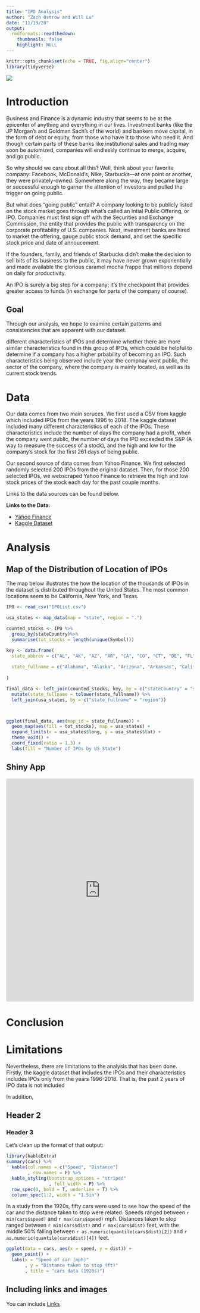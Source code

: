 ```yaml
---
title: "IPO Analysis"
author: "Zach Ostrow and Will Lu"
date: "11/19/20"
output:
  rmdformats::readthedown:
    thumbnails: false
    highlight: NULL
---
```


```r
knitr::opts_chunk$set(echo = TRUE, fig.align="center")
library(tidyverse)
```
![](https://www.pymnts.com/wp-content/uploads/2020/09/IPO-Canada.jpg)

# Introduction

Business and Finance is a dynamic industry that seems to be at the epicenter of anything and everything in our lives. Investment banks (like the JP Morgan's and Goldman Sach's of the world) and bankers move capital, in the form of debt or equity, from those who have it to those who need it. And though certain parts of these banks like institutional sales and trading may soon be automized, companies will endlessly continue to merge, acquire, and go public. 

So why should we care about all this? Well, think about your favorite company: Facebook, McDonald's, Nike, Starbucks—at one point or another, they were privately-owned. Somewhere along the way, they became large or successful enough to garner the attention of investors and pulled the trigger on going public. 

But what does "going public" entail? A company looking to be publicly listed on the stock market goes through what's called an Intial Public Offering, or IPO. Companies must first sign off with the Securities and Exchange Commission, the entity that provides the public with transparency on the corporate profitability of U.S. companies. Next, investment banks are hired to market the offering, gauge public stock demand, and set the specific stock price and date of annoucement.

If the founders, family, and friends of Starbucks didn't make the decision to sell bits of its business to the public, it may have never grown exponentially and made available the glorious caramel mocha frappe that millions depend on daily for productivity.

An IPO is surely a big step for a company; it's the checkpoint that provides greater access to funds (in exchange for parts of the company of course). 

## Goal
Through our analysis, we hope to examine certain patterns and consistencies that are apparent with our dataset. 

different characteristics of IPOs and determine whether there are more similar characteristics found in this group of IPOs, which could be helpful to determine if a company has a higher prbability of becoming an IPO. Such characteristics being observed include year the compnay went public, the sector of the company, where the company is mainly located, as well as its current stock trends.


# Data
Our data comes from two main soruces. We first used a CSV from kaggle which included IPOs from the years 1996 to 2018. The kaggle dataset included many different characteristics of each of the IPOs. These characteristics include the number of days the company had a profit, when the company went public, the number of days the IPO exceeded the S&P (A way to measure the success of a stock), and the high and low for the company's stock for the first 261 days of being public.

Our second source of data comes from Yahoo Finance. We first selected randomly selected 200 IPOs from the original dataset. Then, for those 200 selected IPOs, we webscraped Yahoo Finance to retrieve the high and low stock prices of the stock each day for the past couple months. 

Links to the data sources can be found below.

**Links to the Data:**

- [Yahoo Finance](https://finance.yahoo.com)
- [Kaggle Dataset](https://www.kaggle.com/proselotis/financial-ipo-data)

# Analysis

## Map of the Distribution of Location of IPOs

The map below illustrates the how the location of the thousands of IPOs in the dataset is distributed throughout the United States. The most common locations seem to be California, New York, and Texas.

```r
IPO <- read_csv("IPOList.csv")

usa_states <- map_data(map = "state", region = ".") 

counted_stocks <- IPO %>%
  group_by(stateCountry)%>%
  summarise(tot_stocks = length(unique(Symbol)))

key <- data.frame(
  state_abbrev = c("AL", "AK", "AZ", "AR", "CA", "CO", "CT", "DE", "FL", "GA", "HI", "ID", "IL", "IN", "IA", "KS", "KY", "LA", "ME", "MD", "MA", "MI", "MN", "MS", "MO", "MT", "NE", "NV", "NH", "NJ", "NM", "NY", "NC", "ND", "OH", "OK", "OR", "PA", "RI", "SC", "SD", "TN", "TX", "UT", "VT", "VA", "WA", "WV", "WI", "WY"),
  
  state_fullname = c("Alabama", "Alaska", "Arizona", "Arkansas", "California", "Colorado", "Connecticut", "Delaware", "Florida", "Georgia", "Hawaii", "Idaho", "Illinois", "Indiana", "Iowa", "Kansas", "Kentucky", "Louisiana", "Maine", "Maryland", "Massachusetts", "Michigan", "Minnesota", "Mississippi", "Missouri", "Montana", "Nebraska", "Nevada", "New Hampshire", "New Jersey", "New Mexico", "New York", "North Carolina", "North Dakota", "Ohio", "Oklahoma", "Oregon", "Pennsylvania", "Rhode Island", "South Carolina", "South Dakota", "Tennessee", "Texas", "Utah", "Vermont", "Virginia", "Washington", "West Virginia", "Wisconsin", "Wyoming")
  
)

final_data <- left_join(counted_stocks, key, by = c("stateCountry" = "state_abbrev"))%>%
  mutate(state_fullname = tolower(state_fullname)) %>%
  left_join(usa_states, by = c("state_fullname" = "region"))



ggplot(final_data, aes(map_id = state_fullname)) +
  geom_map(aes(fill = tot_stocks), map = usa_states) +
  expand_limits(x = usa_states$long, y = usa_states$lat) + 
  theme_void() +
  coord_fixed(ratio = 1.3) +
  labs(fill = "Number of IPOs by US State")
```

## Shiny App

<iframe height="600" width="100%" frameborder="no" title="Analysis" src="https://zostrow.shinyapps.io/Blog-MoneyMovers/"> </iframe>

# Conclusion

# Limitations

Nevertheless, there are limitations to the analysis that has been done. Firstly, the kaggle dataset that includes the IPOs and their characteristics includes IPOs only from the years 1996-2018. That is, the past 2 years of IPO data is not included

In addition,


## Header 2

### Header 3


Let's clean up the format of that output:

```r
library(kableExtra)
summary(cars) %>%
  kable(col.names = c("Speed", "Distance")
        , row.names = F) %>%
  kable_styling(bootstrap_options = "striped"
                , full_width = F) %>%
  row_spec(0, bold = T, underline = T) %>%
  column_spec(1:2, width = "1.5in") 
```

In a study from the 1920s, fifty cars were used to see how the speed of the car and the distance taken to stop were related.  Speeds ranged between `r min(cars$speed)` and `r max(cars$speed)` mph.  Distances taken to stop ranged between `r min(cars$dist)` and `r max(cars$dist)` feet, with the middle 50% falling between `r as.numeric(quantile(cars$dist)[2])` and `r as.numeric(quantile(cars$dist)[4])` feet.  


```r
ggplot(data = cars, aes(x = speed, y = dist)) + 
  geom_point() + 
  labs(x = "Speed of car (mph)"
       , y = "Distance taken to stop (ft)"
       , title = "cars data (1920s)")
```

## Including links and images

You can include [Links](https://www.datadreaming.org/post/r-markdown-theme-gallery/)
